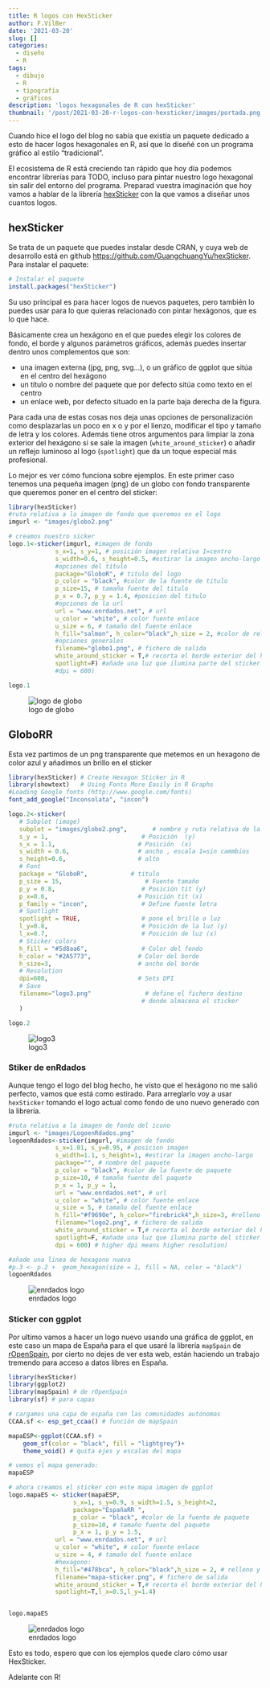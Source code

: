 ```yaml
---
title: R logos con HexSticker
author: F.VilBer
date: '2021-03-20'
slug: []
categories:
  - diseño
  - R
tags:
  - dibujo
  - R
  - tipografía
  - gráficos
description: 'logos hexagonales de R con hexSticker'
thumbnail: '/post/2021-03-20-r-logos-con-hexsticker/images/portada.png'
---
```


Cuando hice el logo del blog no sabía que existía un paquete dedicado a esto de hacer logos hexagonales en R, así que lo diseñé con un programa gráfico al estilo "tradicional".

El ecosistema de R está creciendo tan rápido que hoy día podemos encontrar librerías para TODO, incluso para pintar nuestro logo hexagonal sin salir del entorno del programa. Preparad vuestra imaginación que hoy vamos a hablar de la librería [hexSticker](https://github.com/GuangchuangYu/hexSticker) con la que vamos a diseñar unos cuantos logos.


## hexSticker 
Se trata de un paquete que puedes instalar desde CRAN, y cuya web de desarrollo está en github <https://github.com/GuangchuangYu/hexSticker>. Para instalar el paquete:
 
```r
# Instalar el paquete
install.packages("hexSticker")
```
 
Su uso principal es para hacer logos de nuevos paquetes, pero también lo puedes usar para lo que quieras relacionado con pintar hexágonos, que es lo que hace. 

Básicamente crea un hexágono en el que puedes elegir los colores de fondo, el borde y algunos parámetros gráficos, además puedes insertar dentro unos complementos que son:
 
  * una imagen externa (jpg, png, svg...), o un gráfico de ggplot que sitúa en el centro del hexágono
  * un título o nombre del paquete que por defecto sitúa como texto en el centro
  * un enlace web, por defecto situado en la parte baja derecha de la figura.

Para cada una de estas cosas nos deja unas opciones de personalización como desplazarlas un poco en x o y por el lienzo, modificar el tipo y tamaño de letra y los colores. Además tiene otros argumentos para limpiar la zona exterior del hexágono si se sale la imagen (`white_around_sticker`) o añadir un reflejo luminoso al logo (`spotlight`) que da un toque especial más profesional.

Lo mejor es ver cómo funciona sobre ejemplos. En este primer caso tenemos una pequeña imagen (png) de un globo con fondo transparente que queremos poner en el centro del sticker:

```r
library(hexSticker)
#ruta relativa a la imagen de fondo que queremos en el logo
imgurl <- "images/globo2.png"

# creamos nuestro sicker
logo.1<-sticker(imgurl, #imagen de fondo
             s_x=1, s_y=1, # posición imagen relativa 1=centro
             s_width=0.6, s_height=0.5, #estirar la imagen ancho-largo 
             #opciones del título
             package="GloboR", # titulo del logo
             p_color = "black", #color de la fuente de titulo
             p_size=15, # tamaño fuente del titulo
             p_x = 0.7, p_y = 1.4, #posicion del titulo
             #opciones de la url
             url = "www.enrdados.net", # url
             u_color = "white", # color fuente enlace
             u_size = 6, # tamaño del fuente enlace
             h_fill="salmon", h_color="black",h_size = 2, #color de relleno, borde hex y grosor de linea
             #opciones generales
             filename="globo1.png", # fichero de salida
             white_around_sticker = T,# recorta el borde exterior del hex
             spotlight=F) #añade una luz que ilumina parte del sticker
             #dpi = 600)

logo.1
```

![logo de globo](globo1.png)


## GloboRR 

Esta vez partimos de un png transparente que metemos en un hexagono de color azul y añadimos un brillo en el sticker

```r
library(hexSticker) # Create Hexagon Sticker in R 
library(showtext)   # Using Fonts More Easily in R Graphs  
#Loading Google fonts (http://www.google.com/fonts)
font_add_google("Inconsolata", "incon")  

logo.2<-sticker(
   # Subplot (image)
   subplot = "images/globo2.png",       # nombre y ruta relativa de la imagen
   s_y = 1,                          # Posición  (y)
   s_x = 1.1,                       # Posición  (x)     
   s_width = 0.6,                   # ancho , escala 1=sin cammbios   
   s_height=0.6,                    # alto   
   # Font
   package = "GloboR",            # titulo 
   p_size = 15,                       # Fuente tamaño
   p_y = 0.8,                        # Posición tit (y)
   p_x=0.6,                         # Posición tit (x)
   p_family = "incon",               # Define fuente letra
   # Spotlight
   spotlight = TRUE,                 # pone el brillo o luz
   l_y=0.8,                          # Posición de la luz (y)
   l_x=0.7,                          # Posición de luz (x)
   # Sticker colors
   h_fill = "#5d8aa6",               # Color del fondo 
   h_color = "#2A5773",             # Color del borde
   h_size=3,                        # ancho del borde
   # Resolution
   dpi=600,                         # Sets DPI
   # Save
   filename="logo3.png"               # define el fichero destino
                                     # donde almacena el sticker 
   )

logo.2
```
![logo3](logo3.png)

### Stiker de enRdados

Aunque tengo el logo del blog hecho, he visto que el hexágono no me salió perfecto, vamos que está como estirado. Para arreglarlo voy a usar `hexSticker` tomando el logo actual como fondo de uno nuevo generado con la librería.

```r
#ruta relativa a la imagen de fondo del icono
imgurl <- "images/LogoenRdados.png"
logoenRdados<-sticker(imgurl, #imagen de fondo
             s_x=1.01, s_y=0.95, # posicion imagen
             s_width=1.1, s_height=1, #estirar la imagen ancho-largo 
             package="", # nombre del paquete
             p_color = "black", #color de la fuente de paquete
             p_size=10, # tamaño fuente del paquete
             p_x = 1, p_y = 1,
             url = "www.enrdados.net", # url
             u_color = "white", # color fuente enlace
             u_size = 5, # tamaño del fuente enlace
             h_fill="#f9690e", h_color="firebrick4",h_size=3, #relleno y borde hex
             filename="logo2.png", # fichero de salida
             white_around_sticker = T,# recorta el borde exterior del hex
             spotlight=F, #añade una luz que ilumina parte del sticker
             dpi = 600) # higher dpi means higher resolution)

#añade una linea de hexagono nueva
#p.3 <- p.2 +  geom_hexagon(size = 1, fill = NA, color = "black")
logoenRdados
```
![enrdados logo](logo2.png)

### Sticker con ggplot

Por ultimo vamos a hacer un logo nuevo usando una gráfica de ggplot, en este caso un mapa de España para el que usaré la librería `mapSpain` de [rOpenSpain](https://ropenspain.es/), por cierto no dejes de ver esta web, están haciendo un trabajo tremendo para acceso a datos libres en España.

```r
library(hexSticker)
library(ggplot2)
library(mapSpain) # de rOpenSpain
library(sf) # para capas

# cargamos una capa de españa con las comunidades autónomas
CCAA.sf <- esp_get_ccaa() # función de mapSpain

mapaESP<-ggplot(CCAA.sf) +
    geom_sf(color = "black", fill = "lightgrey")+
    theme_void() # quita ejes y escalas del mapa

# vemos el mapa generado:
mapaESP

# ahora creamos el sticker con este mapa imagen de ggplot
logo.mapaES <- sticker(mapaESP,
                  s_x=1, s_y=0.9, s_width=1.5, s_height=2,                     
                  package="EspañaRR ",
                  p_color = "black", #color de la fuente de paquete
                  p_size=10, # tamaño fuente del paquete
                  p_x = 1, p_y = 1.5,  
             url = "www.enrdados.net", # url
             u_color = "white", # color fuente enlace
             u_size = 4, # tamaño del fuente enlace
             #hexagono:
             h_fill="#478bca", h_color="black",h_size = 2, # relleno y borde hex
             filename="mapa-sticker.png", # fichero de salida
             white_around_sticker = T,# recorta el borde exterior del hex
             spotlight=T,l_x=0.5,l_y=1.4)


logo.mapaES

```
![enrdados logo](mapa-sticker.png)

Esto es todo, espero que con los ejemplos quede claro cómo usar HexSticker.

Adelante con R!


